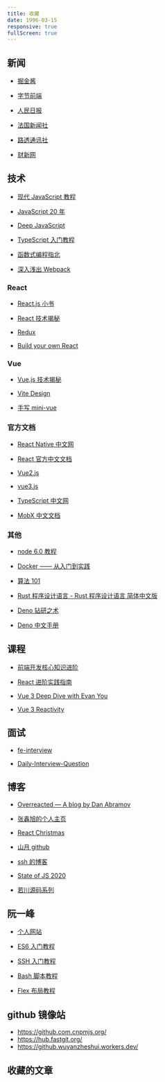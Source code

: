 ```yaml
---
title: 收藏
date: 1996-03-15
responsive: true
fullScreen: true
---
```


## 新闻

- [掘金酱](https://e.juejin.cn/)

- [字节前端](https://www.zhihu.com/org/zi-jie-qian-duan)

- [人民日报](http://www.people.com.cn/GB/59476/index.html)

- [法国新闻社](https://www.rfi.fr/cn/%E6%BB%9A%E5%8A%A8%E6%96%B0%E9%97%BB/)

- [路透通讯社](https://cn.reuters.com/)

- [财新网](https://www.caixin.com/)

## 技术

- [现代 JavaScript 教程](https://zh.javascript.info/)

- [JavaScript 20 年](https://cn.history.js.org/index.html)

- [Deep JavaScript](https://exploringjs.com/deep-js/toc.html)

- [TypeScript 入门教程](https://ts.xcatliu.com/)

- [函数式编程指北](https://llh911001.gitbooks.io/mostly-adequate-guide-chinese/content/)

- [深入浅出 Webpack](http://webpack.wuhaolin.cn/)

### React

- [React.js 小书](https://hyf.js.org/react-naive-book/)

- [React 技术揭秘](https://react.iamkasong.com/)

- [Redux](https://www.redux.org.cn/)

- [Build your own React](https://pomb.us/build-your-own-react/)

### Vue

- [Vue.js 技术揭秘](https://ustbhuangyi.github.io/vue-analysis/)

- [Vite Design](https://vite-design.surge.sh/guide/)

- [手写 mini-vue](https://www.bilibili.com/video/BV1Rt4y1B7sC)

### 官方文档

- [React Native 中文网 ](https://www.react-native.cn/)

- [React 官方中文文档](https://zh-hans.reactjs.org/)

- [Vue2.js](https://cn.vuejs.org/)

- [vue3.js](https://v3.cn.vuejs.org/)

- [TypeScript 中文网](https://www.tslang.cn/docs/home.html)

- [MobX 中文文档](https://cn.mobx.js.org/)

### 其他

- [node 6.0 教程](https://yunnysunny.gitbooks.io/nodebook/content/00_preface.html)

- [Docker —— 从入门到实践](https://yeasy.gitbook.io/docker_practice/)

- [算法 101](https://101.zoo.team/)

- [Rust 程序设计语言 - Rust 程序设计语言 简体中文版](https://kaisery.github.io/trpl-zh-cn/)

- [Deno 钻研之术](https://deno-tutorial.js.org/)

- [Deno 中文手册](https://manual.deno.js.cn/)

## 课程

- [前端开发核心知识进阶](https://gitbook.cn/gitchat/column/5c91c813968b1d64b1e08fde)

- [React 进阶实践指南](~https://juejin.cn/book/6945998773818490884~)

- [Vue 3 Deep Dive with Evan You](https://www.bilibili.com/video/BV1rC4y187Vw)

- [Vue 3 Reactivity](https://www.bilibili.com/video/BV1SZ4y1x7a9?spm_id_from=333.788.b_636f6d6d656e74.6)

## 面试

- [fe-interview](https://github.com/haizlin/fe-interview)

- [Daily-Interview-Question](https://github.com/Advanced-Frontend/Daily-Interview-Question/issues)

## 博客

- [Overreacted — A blog by Dan Abramov](https://overreacted.io/)

- [张鑫旭的个人主页](https://www.zhangxinxu.com/)

- [React Christmas](https://react.christmas/2020)

- [山月 github](https://github.com/shfshanyue/blog)

- [ssh 的博客 ](https://github.com/sl1673495/blogs)

- [State of JS 2020](https://2020.stateofjs.com/zh-Hans/)

- [若川源码系列](https://lxchuan12.gitee.io/)

## 阮一峰

- [个人网站](http://www.ruanyifeng.com/home.html)

- [ES6 入门教程 ](https://es6.ruanyifeng.com/)

- [SSH 入门教程](https://www.ruanyifeng.com/blog/2020/12/ssh-tutorial.html)

- [Bash 脚本教程](https://www.ruanyifeng.com/blog/2020/04/bash-tutorial.html)

- [Flex 布局教程](https://www.ruanyifeng.com/blog/2015/07/flex-grammar.html)

## github 镜像站

- https://github.com.cnpmjs.org/
- https://hub.fastgit.org/
- https://github.wuyanzheshui.workers.dev/

## 收藏的文章
